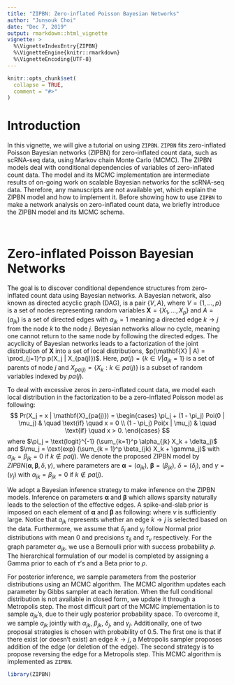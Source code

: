 ```yaml
---
title: "ZIPBN: Zero-inflated Poisson Bayesian Networks"
author: "Junsouk Choi"
date: "Dec 7, 2019"
output: rmarkdown::html_vignette
vignette: >
  %\VignetteIndexEntry{ZIPBN}
  %\VignetteEngine{knitr::rmarkdown}
  %\VignetteEncoding{UTF-8}
---
```


```r
knitr::opts_chunk$set(
  collapse = TRUE,
  comment = "#>"
)
```

# Introduction

In this vignette, we will give a tutorial on using `ZIPBN`. 
`ZIPBN` fits zero-inflated Poisson Bayesian networks (ZIPBN) for zero-inflated count data,  such as scRNA-seq data, using Markov chain Monte Carlo (MCMC).
The ZIPBN models deal with conditional dependencies of variables of zero-inflated count data. 
The model and its MCMC implementation are intermediate results of on-going work on scalable Bayesian networks for the scRNA-seq data.
Therefore, any manuscripts are not available yet, which explain the ZIPBN model and how to implement it. 
Before showing how to use `ZIPBN` to make a network analysis on zero-inflated count data, we briefly introduce the ZIPBN model and its MCMC schema.


&nbsp;

# Zero-inflated Poisson Bayesian Networks

The goal is to discover conditional dependence structures from zero-inflated count data using Bayesian networks. 
A Bayesian network, also known as directed acyclic graph (DAG), is a pair $\{ V, A \}$, where $V = \{ 1, \ldots, p \}$ is a set of nodes representing random variables $\mathbf{X} = \{ X_1, \ldots, X_p \}$ and $A = (a_{jk})$ is a set of directed edges with $a_{jk} = 1$ meaning a directed edge $k \to j$ from the node $k$ to the node $j$.
Beyesian networks allow no cycle, meaning one cannot return to the same node by following the directed edges.
The acyclicity of Bayesian networks leads to a factorization of the joint distribution of $\mathbf{X}$ into a set of local distributions, $p(\mathbf{X} | A) = \prod_{j=1}^p p(X_j | X_{pa(j)})$.
Here, $pa(j) = \{ k \in V | a_{jk} = 1 \}$ is a set of parents of node $j$ and $X_{pa(j)} = \{ X_k : k \in pa(j) \}$ is a subset of random variables indexed by $pa(j)$. 

To deal with excessive zeros in zero-inflated count data, we model each local distribution in the factorization to be a zero-inflated Poisson model as following:
$$
Pr(X_j = x | \mathbf{X}_{pa(j)}) = 
\begin{cases}
\pi_j + (1 - \pi_j) Poi(0 | \mu_j) & \quad \text{if} \quad x = 0 \\
(1 - \pi_j) Poi(x | \mu_j) & \quad \text{if} \quad x > 0.
\end{cases}
$$
where $\pi_j = \text{logit}^{-1} (\sum_{k=1}^p \alpha_{jk} X_k + \delta_j)$ and $\mu_j = \text{exp} (\sum_{k = 1}^p \beta_{jk} X_k + \gamma_j)$ with $\alpha_{jk} = \beta_{jk} = 0$ if $k \notin pa(j)$.
We denote the proposed ZIPBN model by $ZIPBN(\mathbf{\alpha}, \mathbf{\beta}, \delta, \gamma)$, where parameters are $\mathbf{\alpha} = (\alpha_{jk})$, $\mathbf{\beta} = (\beta_{jk})$, $\delta = (\delta_{j})$, and $\gamma = (\gamma_{j})$ with $\alpha_{jk} = \beta_{jk} = 0$ if $k \notin pa(j)$.   

We adopt a Bayesian inference strategy to make inference on the ZIPBN models. 
Inference on parameters $\mathbf{\alpha}$ and $\mathbf{\beta}$ which allows sparsity naturally leads to the selection of the effective edges.
A spike-and-slab prior is imposed on each element of $\mathbf{\alpha}$ and $\mathbf{\beta}$ as following:
\begin{align*}
\alpha_{jk} | a_{jk}, \tau_\alpha & \sim a_{jk} N\left(0, \tau_\alpha^{-1}\right) + (1 - a_{jk}) N\left(0, (\nu \tau_\alpha)^{-1}\right), \\
\beta_{jk} | a_{jk}, \tau_\beta & \sim a_{jk} N\left(0, \tau_\beta^{-1}\right) + (1 - a_{jk}) N\left(0, (\nu\tau_\beta)^{-1}\right),
\end{align*}
where $\nu$ is sufficiently large.
Notice that $a_{jk}$ represents whether an edge $k \to j$ is selected based on the data.
Furthermore, we assume that $\delta_j$ and $\gamma_j$ follow Normal prior distributions with mean $0$ and  precisions $\tau_\delta$ and $\tau_\gamma$ respectively.
For the graph parameter $a_{jk}$, we use a Bernoulli prior with success probability $\rho$.
The hierarchical formulation of our model is completed by assigning a Gamma prior to each of $\tau$'s and a Beta prior to $\rho$. 

For posterior inference, we sample parameters from the posterior distributions using an MCMC algorithm.
The MCMC algorithm updates each parameter by Gibbs sampler at each iteration. 
When the full conditional distribution is not available in closed form, we update it through a Metropolis step.
The most difficult part of the MCMC implementation is to sample $a_{jk}$'s, due to their ugly posterior probability space.
To overcome it, we sample $a_{jk}$ jointly with $\alpha_{jk}$, $\beta_{jk}$, $\delta_j$, and $\gamma_j$.
Additionally, one of two proposal strategies is chosen with probability of $0.5$.
The first one is that if there exist (or doesn't exist) an edge $k \to j$, a Metropolis sampler proposes addition of the edge (or deletion of the edge).
The second strategy is to propose reversing the edge for a Metropolis step.
This MCMC algorithm is implemented as `ZIPBN`.


```r
library(ZIPBN)
```




